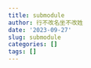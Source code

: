 ```yaml
---
title: submodule
author: 行不改名坐不改姓
date: '2023-09-27'
slug: submodule
categories: []
tags: []
---
```

